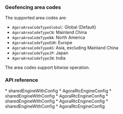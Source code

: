 


### Geofencing area codes

The supported area codes are:

* `AgoraAreaCodeTypeGlobal`: Global (Default)
* `AgoraAreaCodeTypeCN`: Mainland China
* `AgoraAreaCodeTypeNA`: North America
* `AgoraAreaCodeTypeEUR`: Europe
* `AgoraAreaCodeTypeAS`: Asia, excluding Mainland China
* `AgoraAreaCodeTypeJP`: Japan
* `AgoraAreaCodeTypeIN`: India

The area codes support bitwise operation.

### API reference

<ProductWrapper notAllowed="voice-calling">
<PlatformWrapper platform="ios">
* <Link to = "{{Global.API_REF_IOS_ROOT_RTC_ENGINE_KIT}}/sharedengine(with:delegate:)">sharedEngineWithConfig</Link>
* <Link to = "{{Global.API_REF_IOS_ROOT_RTC_KIT}}/agorartcengineconfig">AgoraRtcEngineConfig</Link>
</PlatformWrapper>
<PlatformWrapper platform="macos">
* <Link to = "{{Global.API_REF_MACOS_ROOT_RTC_ENGINE_KIT}}/sharedengine(with:delegate:)">sharedEngineWithConfig</Link>
* <Link to = "{{Global.API_REF_MACOS_ROOT_RTC_KIT}}/agorartcengineconfig">AgoraRtcEngineConfig</Link>
</PlatformWrapper>
</ProductWrapper>
<ProductWrapper product="voice-calling">
<PlatformWrapper platform="ios">
* <Link to = "{{Global.API_REF_IOS_ROOT_RTC_ENGINE_KIT_VOICE_SDK}}/sharedengine(with:delegate:)">sharedEngineWithConfig</Link>
* <Link to = "{{Global.API_REF_MACOS_ROOT_RTC_KIT_VOICE_SDK}}/agorartcengineconfig">AgoraRtcEngineConfig</Link>
</PlatformWrapper>
<PlatformWrapper platform="macos">
* <Link to = "{{Global.API_REF_IOS_ROOT_RTC_ENGINE_KIT_VOICE_SDK}}/sharedengine(with:delegate:)">sharedEngineWithConfig</Link>
* <Link to = "{{Global.API_REF_MACOS_ROOT_RTC_KIT_VOICE_SDK}}/agorartcengineconfig">AgoraRtcEngineConfig</Link>
</PlatformWrapper>
</ProductWrapper>
